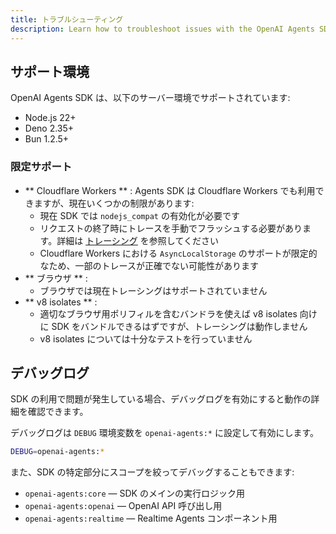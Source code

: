 ```yaml
---
title: トラブルシューティング
description: Learn how to troubleshoot issues with the OpenAI Agents SDK.
---
```


## サポート環境

OpenAI Agents SDK は、以下のサーバー環境でサポートされています:

- Node.js 22+
- Deno 2.35+
- Bun 1.2.5+

### 限定サポート

- ** Cloudflare Workers ** : Agents SDK は Cloudflare Workers でも利用できますが、現在いくつかの制限があります:
  - 現在 SDK では `nodejs_compat` の有効化が必要です
  - リクエストの終了時にトレースを手動でフラッシュする必要があります。詳細は [トレーシング](/openai-agents-js/ja/guides/tracing#export-loop-lifecycle) を参照してください
  - Cloudflare Workers における `AsyncLocalStorage` のサポートが限定的なため、一部のトレースが正確でない可能性があります
- ** ブラウザ ** :
  - ブラウザでは現在トレーシングはサポートされていません
- ** v8 isolates ** :
  - 適切なブラウザ用ポリフィルを含むバンドラを使えば v8 isolates 向けに SDK をバンドルできるはずですが、トレーシングは動作しません
  - v8 isolates については十分なテストを行っていません

## デバッグログ

SDK の利用で問題が発生している場合、デバッグログを有効にすると動作の詳細を確認できます。

デバッグログは `DEBUG` 環境変数を `openai-agents:*` に設定して有効にします。

```bash
DEBUG=openai-agents:*
```

また、SDK の特定部分にスコープを絞ってデバッグすることもできます:

- `openai-agents:core` — SDK のメインの実行ロジック用
- `openai-agents:openai` — OpenAI API 呼び出し用
- `openai-agents:realtime` — Realtime Agents コンポーネント用
